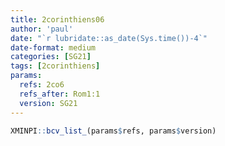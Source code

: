```yaml
---
title: 2corinthiens06
author: 'paul'
date: "`r lubridate::as_date(Sys.time())-4`"
date-format: medium
categories: [SG21]
tags: [2corinthiens]
params:
  refs: 2co6
  refs_after: Rom1:1
  version: SG21
---
```


```r
XMINPI::bcv_list_(params$refs, params$version)
```


